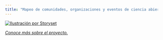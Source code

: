 ```yaml
---
title: "Mapeo de comunidades, organizaciones y eventos de ciencia abierta en latinoamérica"
---
```


[![Ilustración por Storyset](images/trabajo_en_equipo.png){fig-alt="personas trabajando en equipo de manera armoniosa" fig-align="center"}](https://storyset.com/people)

[[*Conoce más sobre el proyecto.*]{.underline}](about.qmd)
